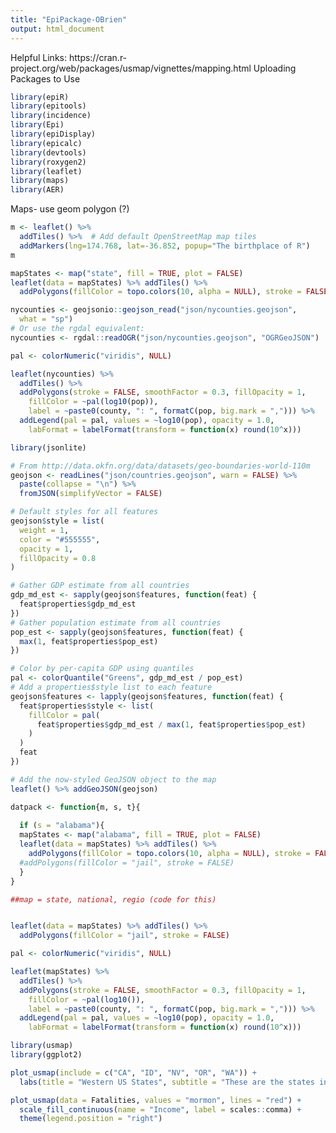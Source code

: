 ```yaml
---
title: "EpiPackage-OBrien"
output: html_document
---
```

Helpful Links:
https://cran.r-project.org/web/packages/usmap/vignettes/mapping.html
Uploading Packages to Use
```r
library(epiR)
library(epitools)
library(incidence)
library(Epi)
library(epiDisplay)
library(epicalc)
library(devtools)
library(roxygen2)
library(leaflet)
library(maps)
library(AER)
```

Maps- use geom polygon (?) 
```r
m <- leaflet() %>%
  addTiles() %>%  # Add default OpenStreetMap map tiles
  addMarkers(lng=174.768, lat=-36.852, popup="The birthplace of R")
m

mapStates <- map("state", fill = TRUE, plot = FALSE)
leaflet(data = mapStates) %>% addTiles() %>%
  addPolygons(fillColor = topo.colors(10, alpha = NULL), stroke = FALSE)

```

```r
nycounties <- geojsonio::geojson_read("json/nycounties.geojson",
  what = "sp")
# Or use the rgdal equivalent:
nycounties <- rgdal::readOGR("json/nycounties.geojson", "OGRGeoJSON")

pal <- colorNumeric("viridis", NULL)

leaflet(nycounties) %>%
  addTiles() %>%
  addPolygons(stroke = FALSE, smoothFactor = 0.3, fillOpacity = 1,
    fillColor = ~pal(log10(pop)),
    label = ~paste0(county, ": ", formatC(pop, big.mark = ","))) %>%
  addLegend(pal = pal, values = ~log10(pop), opacity = 1.0,
    labFormat = labelFormat(transform = function(x) round(10^x)))
```

```r
library(jsonlite)

# From http://data.okfn.org/data/datasets/geo-boundaries-world-110m
geojson <- readLines("json/countries.geojson", warn = FALSE) %>%
  paste(collapse = "\n") %>%
  fromJSON(simplifyVector = FALSE)

# Default styles for all features
geojson$style = list(
  weight = 1,
  color = "#555555",
  opacity = 1,
  fillOpacity = 0.8
)

# Gather GDP estimate from all countries
gdp_md_est <- sapply(geojson$features, function(feat) {
  feat$properties$gdp_md_est
})
# Gather population estimate from all countries
pop_est <- sapply(geojson$features, function(feat) {
  max(1, feat$properties$pop_est)
})

# Color by per-capita GDP using quantiles
pal <- colorQuantile("Greens", gdp_md_est / pop_est)
# Add a properties$style list to each feature
geojson$features <- lapply(geojson$features, function(feat) {
  feat$properties$style <- list(
    fillColor = pal(
      feat$properties$gdp_md_est / max(1, feat$properties$pop_est)
    )
  )
  feat
})

# Add the now-styled GeoJSON object to the map
leaflet() %>% addGeoJSON(geojson)
```

```r
datpack <- function{m, s, t}{
  
  if (s = "alabama"){
  mapStates <- map("alabama", fill = TRUE, plot = FALSE)
  leaflet(data = mapStates) %>% addTiles() %>%
    addPolygons(fillColor = topo.colors(10, alpha = NULL), stroke = FALSE)
  #addPolygons(fillColor = "jail", stroke = FALSE)
  }
}

##map = state, national, regio (code for this)


leaflet(data = mapStates) %>% addTiles() %>%
  addPolygons(fillColor = "jail", stroke = FALSE)


```

```r
pal <- colorNumeric("viridis", NULL)

leaflet(mapStates) %>%
  addTiles() %>%
  addPolygons(stroke = FALSE, smoothFactor = 0.3, fillOpacity = 1,
    fillColor = ~pal(log10()),
    label = ~paste0(county, ": ", formatC(pop, big.mark = ","))) %>%
  addLegend(pal = pal, values = ~log10(pop), opacity = 1.0,
    labFormat = labelFormat(transform = function(x) round(10^x)))
```

```r
library(usmap)
library(ggplot2)

plot_usmap(include = c("CA", "ID", "NV", "OR", "WA")) +
  labs(title = "Western US States", subtitle = "These are the states in the Pacific Timezone.")

plot_usmap(data = Fatalities, values = "mormon", lines = "red") + 
  scale_fill_continuous(name = "Income", label = scales::comma) + 
  theme(legend.position = "right")
```